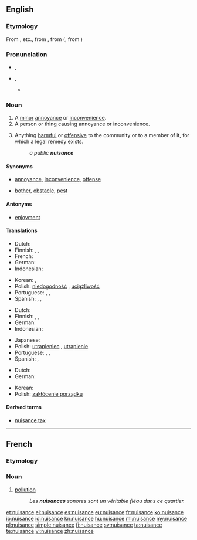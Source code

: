 ==English==

===Etymology===
From {{etyl|xno}} {{term|nusaunce}}, {{term|nussance}} etc., from {{etyl|fro}} {{term|nuisance|lang=fro}}, from {{term|nuisire||to harm}} (, from {{etyl|la|-}} {{term|noceo|noceō|I harm|lang=la}})

===Pronunciation===
* {{a|UK}} {{IPA|/ˈnjuːsəns/}}, {{X-SAMPA|/"nju:.s@ns/}}
* {{a|US}} {{IPA|/ˈnuːsəns/}}, {{X-SAMPA|/"nu:.s@ns/}}
** {{audio|en-us-nuisance.ogg|Audio (US)}}

===Noun===
{{wikipedia}}
{{en-noun}}

# A [[minor]] [[annoyance]] or [[inconvenience]].
# A person or thing causing annoyance or inconvenience.
# {{legal}} Anything [[harmful]] or [[offensive]] to the community or to a member of it, for which a legal remedy exists.
#: ''a public '''nuisance'''''

====Synonyms====
* {{sense|minor annoyance or inconvenience}} [[annoyance]], [[inconvenience]], [[offense]]
* {{sense|person or thing causing annoyance or inconvenience}} [[bother]], [[obstacle]], [[pest]]

====Antonyms====
* {{sense|minor annoyance or inconvenience}} [[enjoyment]]

====Translations====
{{trans-top|minor annoyance or inconvenience}}
* Dutch: {{t+|nl|overlast|m}}
* Finnish: {{t+|fi|harmi}}, {{t-|fi|kiusa}}, {{t+|fi|riesa}}
* French: {{t+|fr|embêtement|m}}
* German: {{t-|de|Ärgernis|n}}
* Indonesian: {{t+|id|gangguan|xs=Indonesian}}
{{trans-mid}}
* Korean: {{t+|ko|성가심|tr=seonggasim|sc=Hang}}, {{t-|ko|불쾌함|tr=bulkwaeham|sc=Hang}}
* Polish: [[niedogodność]] {{f}}, [[uciążliwość]] {{f}}
* Portuguese: {{t+|pt|incômodo}}, {{t+|pt|distúrbio}}, {{t+|pt|inconveniente}}
* Spanish: {{t-|es|molestia|f}}, {{t+|es|engorro|m}}, {{t+|es|incomodidad|f}}
{{trans-bottom}}

{{trans-top|person or thing causing annoyance of inconvenience}}
* Dutch: {{t-|nl|lastpost|m}}
* Finnish: {{t-|fi|kiusankappale}}, {{t+|fi|riesa}}, {{t-|fi|maanvaiva}}
* German: {{t+|de|Quälgeist|m}}
* Indonesian: {{t-|id|orang rewel|xs=Indonesian}}
{{trans-mid}}
* Japanese: {{t-|ja|厄介者|tr=yakkai-mono}}
* Polish: [[utrapieniec]] {{m}}, [[utrapienie]] {{n}}
* Portuguese: {{t+|pt|inconveniente}}, {{t+|pt|inadequado}}, {{t+|pt|inoportuno}}
* Spanish: {{t-|es|inconveniente|m}}, {{t-|es|estorbo|m}}
{{trans-bottom}}

{{trans-top|law: anything harmful or offensive to the community or to a member of it}}
* Dutch: {{t+|nl|overlast|m}}
* German: {{t+|de|Belästigung|f}}
{{trans-mid}}
* Korean: {{t+|ko|방해|tr=banghae|sc=Hang}}
* Polish: [[zakłócenie porządku]] {{n}}
{{trans-bottom}}

====Derived terms====
* [[nuisance tax]]

----

==French==

===Etymology===
{{etyl|fro|fr}}

===Noun===
{{fr-noun|f}}

# [[pollution]]
#: ''Les '''nuisances''' sonores sont un véritable fléau dans ce quartier.''

[[et:nuisance]]
[[el:nuisance]]
[[es:nuisance]]
[[eu:nuisance]]
[[fr:nuisance]]
[[ko:nuisance]]
[[io:nuisance]]
[[id:nuisance]]
[[kn:nuisance]]
[[hu:nuisance]]
[[ml:nuisance]]
[[my:nuisance]]
[[pl:nuisance]]
[[simple:nuisance]]
[[fi:nuisance]]
[[sv:nuisance]]
[[ta:nuisance]]
[[te:nuisance]]
[[vi:nuisance]]
[[zh:nuisance]]